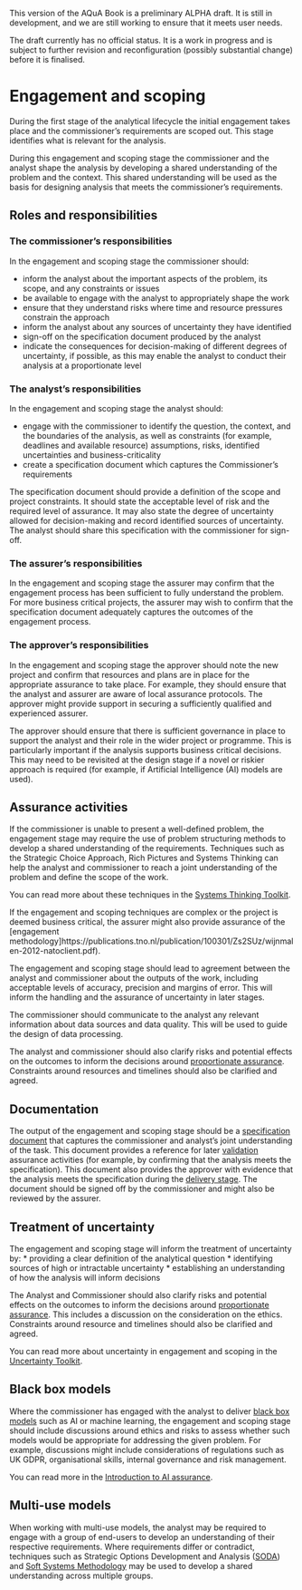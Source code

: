 ::: {.callout-important}
This version of the AQuA Book is a preliminary ALPHA draft.  It is still in development, and we are still working to ensure that it meets user needs. 

The draft currently has no official status. It is a work in progress and is subject to further revision and reconfiguration (possibly substantial change) before it is finalised. 
:::

# Engagement and scoping

During the first stage of the analytical lifecycle the initial engagement takes place and the commissioner's requirements are scoped out. This stage identifies what is relevant for the analysis.

During this engagement and scoping stage the commissioner and the analyst shape the analysis by developing a shared understanding of the problem and the context. This shared understanding will be used as the basis for designing analysis that meets the commissioner’s requirements.

## Roles and responsibilities

### The commissioner's responsibilities

In the engagement and scoping stage the commissioner should:

*  inform the analyst about the important aspects of the problem, its scope, and any constraints or issues  
*  be available to engage with the analyst to appropriately shape the work
*  ensure that they understand risks where time and resource pressures constrain the approach
*  inform the analyst about any sources of uncertainty they have identified
*  sign-off on the specification document produced by the analyst 
*  indicate the consequences for decision-making of different degrees of uncertainty, if possible, as this may enable the analyst to conduct their analysis at a proportionate level

### The analyst's responsibilities 

In the engagement and scoping stage the analyst should:

*  engage with the commissioner to identify the question, the context, and the boundaries of the analysis, as well as constraints (for example, deadlines and available resource) assumptions, risks, identified uncertainties and business-criticality
* create a specification document which captures the Commissioner's requirements

The specification document should provide a definition of the scope and project constraints. It should state the acceptable level of risk and the required level of assurance. It may also state the degree of uncertainty allowed for decision-making and record identified sources of uncertainty. The analyst should share this specification with the commissioner for sign-off.

### The assurer's responsibilities 

In the engagement and scoping stage the assurer may confirm that the engagement process has been sufficient to fully understand the problem. For more business critical projects, the assurer may wish to confirm that the specification document adequately captures the outcomes of the engagement process.

### The approver's responsibilities

In the engagement and scoping stage the approver should note the new project and confirm that resources and plans are in place for the appropriate assurance to take place. For example, they should ensure that the analyst and assurer are aware of local assurance protocols. The approver might provide support in securing a sufficiently qualified and experienced assurer.  

The approver should ensure that there is sufficient governance in place to support the analyst and their role in the wider project or programme. This is particularly important if the analysis supports business critical decisions. This may need to be revisited at the design stage if a novel or riskier approach is required (for example, if Artificial Intelligence (AI) models are used).

## Assurance activities 

If the commissioner is unable to present a well-defined problem, the engagement stage may require the use of problem structuring methods to develop a shared understanding of the requirements. Techniques such as the Strategic Choice Approach, Rich Pictures and Systems Thinking can help the analyst and commissioner to reach a joint understanding of the problem and define the scope of the work. 

You can read more about these techniques in the [Systems Thinking Toolkit](https://www.gov.uk/government/publications/systems-thinking-for-civil-servants/toolkit). 

If the engagement and scoping techniques are complex or the project is deemed business critical, the assurer might also provide assurance of the [engagement methodology]https://publications.tno.nl/publication/100301/Zs2SUz/wijnmalen-2012-natoclient.pdf).

The engagement and scoping stage should lead to agreement between the analyst and commissioner about the outputs of the work, including acceptable levels of accuracy, precision and margins of error. This will inform the handling and the assurance of uncertainty in later stages.

The commissioner should communicate to the analyst any relevant information about data sources and data quality. This will be used to guide the design of data processing.

The analyst and commissioner should also clarify risks and potential effects on the outcomes to inform the decisions around [proportionate assurance](proportionality.qmd). Constraints around resources and timelines should also be clarified and agreed.

## Documentation

The output of the engagement and scoping stage should be a [specification document](definitions_and_key_concepts.html#specification-documentation) that captures the commissioner and analyst's joint understanding of the task. This document provides a reference for later [validation](definitions_and_key_concepts.html#validation) assurance activities (for example, by confirming that the analysis meets the specification). This document also provides the approver with evidence that the analysis meets the specification during the [delivery stage](delivery_and_communication.html). The document should be signed off by the commissioner and might also be reviewed by the assurer.

## Treatment of uncertainty

The engagement and scoping stage will inform the treatment of uncertainty by:
* providing a clear definition of the analytical question
* identifying sources of high or intractable uncertainty
* establishing an understanding of how the analysis will inform decisions

The Analyst and Commissioner should also clarify risks and potential effects on the outcomes to inform the decisions around [proportionate assurance](proportionality.qmd). This includes a discussion on the consideration on the ethics. Constraints around resource and timelines should also be clarified and agreed. 

You can read more about uncertainty in engagement and scoping in the [Uncertainty Toolkit](https://analystsuncertaintytoolkit.github.io/UncertaintyWeb/chapter_2.html#Jointly_agreeing_how_uncertainty_should_be_used).

## Black box models

Where the commissioner has engaged with the analyst to deliver [black box models](definitions_and_key_concepts.html#black-box-models) such as AI or machine learning, the engagement and scoping stage should include discussions around ethics and risks to assess whether such models would be appropriate for addressing the given problem. For example, discussions might include considerations of regulations such as UK GDPR, organisational skills, internal governance and risk management. 

You can read more in the [Introduction to AI assurance](https://www.gov.uk/government/publications/introduction-to-ai-assurance/introduction-to-ai-assurance).

## Multi-use models

When working with multi-use models, the analyst may be required to engage with a group of end-users to develop an understanding of their respective requirements. Where requirements differ or contradict, techniques such as Strategic Options Development and Analysis ([SODA](https://www.ru.nl/publish/pages/938444/soda_-_the_principles.pdf)) and [Soft Systems Methodology](https://en.wikipedia.org/wiki/Soft_systems_methodology) may be used to develop a shared understanding across multiple groups.
